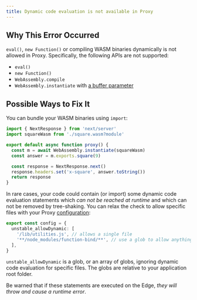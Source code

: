 ```yaml
---
title: Dynamic code evaluation is not available in Proxy
---
```


## Why This Error Occurred

`eval()`, `new Function()` or compiling WASM binaries dynamically is not allowed in Proxy.
Specifically, the following APIs are not supported:

- `eval()`
- `new Function()`
- `WebAssembly.compile`
- `WebAssembly.instantiate` with [a buffer parameter](https://developer.mozilla.org/docs/Web/JavaScript/Reference/Global_Objects/WebAssembly/instantiate#primary_overload_%E2%80%94_taking_wasm_binary_code)

## Possible Ways to Fix It

You can bundle your WASM binaries using `import`:

```ts filename="proxy.ts"
import { NextResponse } from 'next/server'
import squareWasm from './square.wasm?module'

export default async function proxy() {
  const m = await WebAssembly.instantiate(squareWasm)
  const answer = m.exports.square(9)

  const response = NextResponse.next()
  response.headers.set('x-square', answer.toString())
  return response
}
```

In rare cases, your code could contain (or import) some dynamic code evaluation statements which _can not be reached at runtime_ and which can not be removed by tree-shaking.
You can relax the check to allow specific files with your Proxy [configuration](/docs/pages/api-reference/edge#unsupported-apis):

```ts filename="pages/api/example.ts"
export const config = {
  unstable_allowDynamic: [
    '/lib/utilities.js', // allows a single file
    '**/node_modules/function-bind/**', // use a glob to allow anything in the function-bind 3rd party module
  ],
}
```

`unstable_allowDynamic` is a glob, or an array of globs, ignoring dynamic code evaluation for specific files. The globs are relative to your application root folder.

Be warned that if these statements are executed on the Edge, _they will throw and cause a runtime error_.
